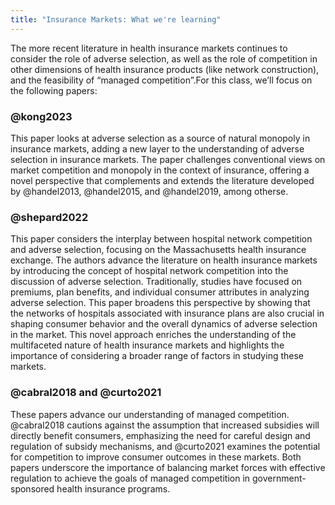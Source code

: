 ```yaml
---
title: "Insurance Markets: What we're learning"
---
```


The more recent literature in health insurance markets continues to consider the role of adverse selection, as well as the role of competition in other dimensions of health insurance products (like network construction), and the feasibility of "managed competition".For this class, we'll focus on the following papers:

### @kong2023
This paper looks at adverse selection as a source of natural monopoly in insurance markets, adding a new layer to the understanding of adverse selection in insurance markets. The paper challenges conventional views on market competition and monopoly in the context of insurance, offering a novel perspective that complements and extends the literature developed by @handel2013, @handel2015, and @handel2019, among otherse. 

### @shepard2022
This paper considers the interplay between hospital network competition and adverse selection, focusing on the Massachusetts health insurance exchange. The authors advance the literature on health insurance markets by introducing the concept of hospital network competition into the discussion of adverse selection. Traditionally, studies have focused on premiums, plan benefits, and individual consumer attributes in analyzing adverse selection. This paper broadens this perspective by showing that the networks of hospitals associated with insurance plans are also crucial in shaping consumer behavior and the overall dynamics of adverse selection in the market. This novel approach enriches the understanding of the multifaceted nature of health insurance markets and highlights the importance of considering a broader range of factors in studying these markets.

### @cabral2018 and @curto2021
These papers advance our understanding of managed competition. @cabral2018 cautions against the assumption that increased subsidies will directly benefit consumers, emphasizing the need for careful design and regulation of subsidy mechanisms, and @curto2021 examines the potential for competition to improve consumer outcomes in these markets. Both papers underscore the importance of balancing market forces with effective regulation to achieve the goals of managed competition in government-sponsored health insurance programs.